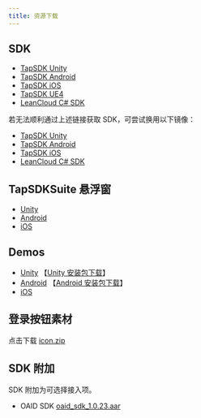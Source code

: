 ```yaml
---
title: 资源下载
---
```


## SDK

- [TapSDK Unity](https://github.com/taptap/TapSDK-Unity/releases)
- [TapSDK Android](https://github.com/taptap/TapSDK-Android/releases)
- [TapSDK iOS](https://github.com/taptap/TapSDK-iOS/releases)
- [TapSDK UE4](https://github.com/taptap/TapSDK-UE4/releases)
- [LeanCloud C# SDK](https://github.com/leancloud/csharp-sdk/releases)

若无法顺利通过上述链接获取 SDK，可尝试换用以下镜像：

- [TapSDK Unity](https://releases.leanapp.cn/#/taptap/TapSDK-Unity/releases)
- [TapSDK Android](https://releases.leanapp.cn/#/taptap/TapSDK-Android/releases)
- [TapSDK iOS](https://releases.leanapp.cn/#/taptap/TapSDK-iOS/releases)
- [LeanCloud C# SDK](https://releases.leanapp.cn/#/leancloud/csharp-sdk/releases)

## TapSDKSuite 悬浮窗

- [Unity](https://github.com/taptap/TapSDKSuite-Unity)
- [Android](https://github.com/taptap/TapSDKSuite-Android)
- [iOS](https://github.com/taptap/TapSDKSuite-iOS)

## Demos

- [Unity](https://github.com/taptap/TapSDK-Unity-Demo/tree/master)      【[Unity 安装包下载](https://capacity-files.lcfile.com/1GppPQSObLW6G5a40dVJNv5vRwqal6h9/Tds_demo.apk)】
- [Android](https://github.com/taptap/TapSDK-Android)       【[Android 安装包下载](https://capacity-files.lcfile.com/az2GbfQpEpiKCg8euFX7owCO7wlsBG8v/app-release_3.16.4.apk)】
- [iOS](https://github.com/taptap/TapSDK-iOS)

## 登录按钮素材

点击下载 [icon.zip](https://capacity-files.lcfile.com/xLuT4Mi3gqy5K518LbRxsBo2WiwR0CHx/taptap-login-button.zip)

## SDK 附加

SDK 附加为可选择接入项。

- OAID SDK [oaid_sdk_1.0.23.aar](pathname:///files/tap-oaid-sdk-1-0-23.aar)
